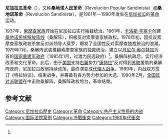 {{NoteTA
|G1=Country
|1=zh-hans:索摩查;zh-tw:蘇慕薩
|2=zh-hans:奥尔特加;zh-tw:奧蒂嘉
}}
{{Infobox military conflict
| conflict          = 尼加拉瓜革命
| partof            = [[中美洲危機|中美洲危機]]和[[冷戰|冷戰]]
| image             = [[File:Revolución_sandinista.png|right]]
| caption           = 
| date              = 1978年－1990年（12年）
| place             = [[尼加拉瓜|尼加拉瓜]]
| coordinates       = 
| map_type          = 
| latitude          = 
| longitude         = 
| map_size          = 
| map_caption       = 
| territory         = 
| result            = 1979年[[桑地诺民族解放阵线|桑地诺民族解放阵线]]軍事勝利
*1979年[[索摩查家族|索摩查家族]]政府被推翻
*[[康特拉|康特拉]]暴动
*1981年[[丹尼尔·奥尔特加|丹尼尔·奥尔特加]]領導的[[桑地诺民族解放阵线|桑地诺民族解放阵线]]军政府掌控尼加拉瓜<ref name="#1">{{citation|contribution=Daniel Ortega|title=Encyclopædia Britannica|year=1993|edition=15th}}</ref>
*1984年[[桑地诺民族解放阵线|桑地诺民族解放阵线]]赢得大选 
*1990年全國反對派聯盟赢得大选
| combatant1        = {{flagicon|Nicaragua}} [[索摩查家族|索摩查家族]]<br/>(1978–1979)
*[[尼加拉瓜國民警衛隊|尼加拉瓜國民警衛隊]]
----
{{flagicon|Nicaragua}} [[康特拉|康特拉]]<br/>(1979–1990)<br>
'''支持:'''<br>
{{flag|United States}}<br>{{flag|Israel}}<ref> Report of the Congressional Committees Investigating the Iran/Contra Affair, 1995. Page 165. Page 271. Page 481.</ref><br>{{flag|Saudi Arabia}}<ref>{{cite web|url=https://www.justice.gov/oig/special/9712/appa.htm|title=CIA-Contra-Crack Cocaine Controversy|accessdate=10 April 2015|archive-date=2015-01-21|archive-url=https://web.archive.org/web/20150121064750/http://www.justice.gov/oig/special/9712/appa.htm|dead-url=no}}</ref><ref>{{cite web|url=http://articles.chicagotribune.com/1987-05-14/news/8702050775_1_contra-aid-reagan-and-fahd-saudi-arabia|title=Reagan Says Saudi Talked of Contra Aid|work=tribunedigital-chicagotribune|accessdate=10 April 2015|archive-date=2015-05-02|archive-url=https://web.archive.org/web/20150502112024/http://articles.chicagotribune.com/1987-05-14/news/8702050775_1_contra-aid-reagan-and-fahd-saudi-arabia|dead-url=no}}</ref><ref name="auto2">{{cite web|url=http://www.merip.org/mer/mer155/saudi-arabia-reagan-doctrine|title=Saudi Arabia and the Reagan Doctrine – Middle East Research and Information Project|accessdate=10 April 2015|archive-date=2017-10-05|archive-url=https://web.archive.org/web/20171005073913/http://www.merip.org/mer/mer155/saudi-arabia-reagan-doctrine|dead-url=no}}</ref><br>{{flag|ROC}}（間接）<ref>{{Cite web |url=https://www.brown.edu/Research/Understanding_the_Iran_Contra_Affair/n-contrasus.php |title=存档副本 |access-date=2021-04-01 |archive-date=2021-05-14 |archive-url=https://web.archive.org/web/20210514150929/https://www.brown.edu/Research/Understanding_the_Iran_Contra_Affair/n-contrasus.php |dead-url=no }}</ref><br>{{flag|Honduras}}<ref>{{cite news|first=DOYLE|last=MCMANUS|title=Private Contra Funding of $32 Million Disclosed : Leader Shows Secret Bank Data in Effort to Prove Rebels Did Not Get Money From Iran Arms Sales|work=[[Los_Angeles_Times|Los Angeles Times]]|date=6 March 1987|url=https://www.latimes.com/archives/la-xpm-1987-03-06-mn-4962-story.html|accessdate=19 August 2019|archive-date=2021-03-08|archive-url=https://web.archive.org/web/20210308140631/https://www.latimes.com/archives/la-xpm-1987-03-06-mn-4962-story.html|dead-url=no}}</ref><br>{{flag|Panama}}<ref>{{cite web|url=http://www2.gwu.edu/~nsarchiv/NSAEBB/NSAEBB2/nsaebb2.htm#3a|title=The Contras, Cocaine, and Covert Operations|accessdate=10 April 2015|archive-date=2014-06-17|archive-url=https://web.archive.org/web/20140617042536/http://www2.gwu.edu/~nsarchiv/NSAEBB/NSAEBB2/nsaebb2.htm#3a|dead-url=no}}</ref><br>{{Flag|Chile}}<ref>The Pinochet File: A Declassified Dossier on Atrocity and Accountability. Page 255.</ref><br>{{flag|Argentina}} (1976–1983)<ref name="auto2"/><br>{{Flag|Iran}} （間接）<ref name="brown.edu">{{Cite web|url=https://www.brown.edu/Research/Understanding_the_Iran_Contra_Affair/timeline-nicaragua.php|title=Understanding the Iran-Contra Affairs|website=www.brown.edu|access-date=9 April 2017|archive-url=https://web.archive.org/web/20170608214954/http://www.brown.edu/Research/Understanding_the_Iran_Contra_Affair/timeline-nicaragua.php|archive-date=8 June 2017}}</ref>
| combatant2        = {{flagicon image|Flag_of_the_FSLN.svg}} [[桑地诺民族解放阵线|桑地诺民族解放阵线]]
*[[桑地诺人民军|桑地诺人民军]]
'''支持:'''<br>
{{flag|Soviet Union}} (1980–1990)<br>{{flag|Libyan Arab Jamahiriya|name=利比亚}}<ref> Report of the Congressional Committees Investigating the Iran/Contra Affair, 1995. Page 216. Page 485.</ref> <br>{{flag|Cuba}}<ref>{{cite web |url={{Google books |plainurl=yes |id=wtebWixsIdYC |page=184 }} |title=The Soviet Union and Revolutionary Warfare: Principles, Practices, and ...|accessdate=10 April 2015}}</ref><br> {{flag|People's Republic of Bulgaria|name=保加利亞}}<ref name="auto">Report of the Congressional Committees Investigating the Iran/Contra Affair, 1995. Page 27.</ref><br>{{flag|Czechoslovak Socialist Republic|name=捷克斯洛伐克}} （直到1989年）<ref name="auto1"> Report of the Congressional Committees Investigating the Iran/Contra Affair, 1995. Page 485.</ref><br>{{flag|East Germany}} （直到1989年）<ref name="auto"/><br>{{flag|Hungarian People's Republic|name=匈牙利}} （直到1989年）<br>{{flag|Polish People's Republic|name=波兰}} （直到1989年）<br>{{flag|DPRK|1948|name=北韓}}<ref name="auto1"/><br>{{flagicon image|Flag of Palestine.svg}} [[巴勒斯坦解放組織|巴勒斯坦解放組織]]<ref name="auto1"/><br>{{flag|Mexico}}<ref>{{cite web|url=http://www.revistas.unal.edu.co/index.php/achsc/article/download/23186/23925/|title=Mexico's Support of the Sandinista Revolution|publisher=Universidad Michoacana de San Nicolás de Hidalgo|access-date=2020-11-28|archive-date=2021-02-26|archive-url=https://web.archive.org/web/20210226224935/https://revistas.unal.edu.co/index.php/achsc/article/download/23186/23925/|dead-url=no}}</ref><br>{{flag|Sweden}} （醫療支持）<ref>{{cite web|url=http://www.sida.se/English/Countries-and-regions/Latin-America/Nicaragua/Our-work-in-Nicaragua/|archive-url=https://web.archive.org/web/20130615061856/http://www.sida.se/English/Countries-and-regions/Latin-America/Nicaragua/Our-work-in-Nicaragua/|archive-date=2013-06-15|title=Our work in Nicaragua|publisher=Swedish International Development Corporation Agency (www.sida.se)|year=2009}}</ref><ref>{{cite web|url=http://articles.philly.com/1986-09-12/news/26071915_1_sandinistas-anastasio-somoza-debayle-swedish-labor|title=Sandinistas Find Economic Ally In Socialist Sweden|work=philly-archives|accessdate=10 April 2015|archive-date=2016-04-07|archive-url=https://web.archive.org/web/20160407042912/http://articles.philly.com/1986-09-12/news/26071915_1_sandinistas-anastasio-somoza-debayle-swedish-labor|dead-url=no}}</ref>
| commander1        = {{flagicon|Nicaragua}} [[安纳斯塔西奥·索摩查·德瓦伊莱|安纳斯塔西奥·索摩查·德瓦伊莱]]<br>{{flagicon|Nicaragua}} Enrique Bermúdez
| commander2        = {{flagicon image|Flag_of_the_FSLN.png}} [[丹尼尔·奥尔特加|丹尼尔·奥尔特加]]<br>{{flagicon image|Flag_of_the_FSLN.png}} [[卡洛斯·丰塞卡|卡洛斯·丰塞卡]] {{KIA}}<br>{{flagicon image|Flag_of_the_FSLN.png}} [[胡贝托·奥尔特加|胡贝托·奥尔特加]]<br>{{flagicon image|Flag_of_the_FSLN.png}} Joaquín Cuadra<br>{{flagicon image|Flag_of_the_FSLN.png}} Tomás Borge<br>{{flagicon image|Flag_of_the_FSLN.png}} Edén Pastora
| casualties3       = '''1978–79''': 10,000人喪生<ref name="Lacina">{{cite web|last=Lacina|first=Bethany|title=The PRIO Battle Deaths Dataset, 1946–2008, Version 3.0: Documentation of Coding Decisions|url=http://www.prio.no/Global/upload/CSCW/Data/PRIObd3.0_documentation.pdf|publisher=International Peace Research Institute, Oslo|accessdate=5 August 2013|archive-date=2017-10-19|archive-url=https://wayback.archive-it.org/all/20171019150641/http://www.prio.no/Global/upload/CSCW/Data/PRIObd3.0_documentation.pdf}}</ref>
'''1981–89:''' 共10,000–43,000人被殺；估計有30,000人喪生<ref name="Lacina"/>
| notes             = 
}}

'''尼加拉瓜革命'''（{{lang-es|Revolución Nicaragüense}}），又称'''桑地诺人民革命'''（Revolución Popular Sandinista）或'''桑地诺革命'''（Revolución Sandinista），是1961年－1990年发生在[[尼加拉瓜|尼加拉瓜]]的[[革命|革命]]运动。

1937年，[[索摩查家族|索摩查家族]]开始在尼加拉瓜实行独裁统治。1961年，[[卡洛斯·丰塞卡|卡洛斯·丰塞卡]]创建[[桑地诺民族解放阵线|桑地诺民族解放阵线]]（桑解阵），积极反对索摩查家族政权。1978年初，因抗议索摩查家族政权杀害反对派领导人莫罗，爆发了全国性反对索摩查独裁统治的浪潮。1979年7月，桑解阵武装推翻索摩查家族的独裁统治，建立以[[丹尼尔·奥尔特加|丹尼尔·奥尔特加]]为首的[[国家重建军政府|国家重建军政府]]（1985年1月，过渡为民选政府）<ref name="#1"/>。桑解阵执政后，实行经济改革和文化革命。此后，由于[[美国|美国]]支持[[右翼|右翼]]势力“[[康特拉|康特拉]]”反对得到[[苏联|苏联]]援助的桑解阵政府，尼加拉瓜政局持续动荡，最终演变成[[代理人战争|代理人战争]]。1989年，内战双方签订《特拉协议》，结束战争，并筹备有各方势力参加的大选。1990年2月，[[全国反对派联盟|全国反对派联盟]]在{{le|1990年尼加拉瓜大选|1990 Nicaraguan general election|大选}}中击败桑解阵，桑解阵政权垮台，革命结束。

== 参考文献 ==
{{reflist}}
{{冷战}}
[[Category:尼加拉瓜歷史|Category:尼加拉瓜歷史]]
[[Category:革命|Category:革命]]
[[Category:共产主义性质的内战|Category:共产主义性质的内战]]
[[Category:国际法院案例|Category:国际法院案例]]
[[Category:冷戰衝突|Category:冷戰衝突]]
[[Category:1980年代衝突|Category:1980年代衝突]]